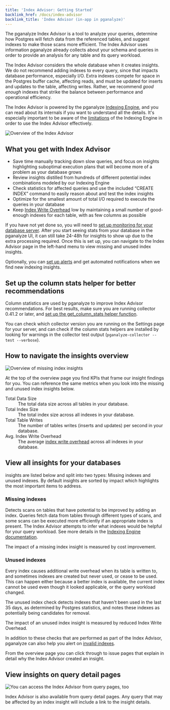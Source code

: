 ```yaml
---
title: 'Index Advisor: Getting Started'
backlink_href: /docs/index-advisor
backlink_title: 'Index Advisor (in-app in pganalyze)'
---
```


The pganalyze Index Advisor is a tool to analyze your queries, determine how
Postgres will fetch data from the referenced tables, and suggest indexes to make
those scans more efficient. The Index Advisor uses information pganalyze already
collects about your schema and queries in order to provide an analysis for any
table and its query workload.

The Index Advisor considers the whole database when it creates insights. We
do not recommend adding indexes to every query, since that impacts database
performance, especially I/O. Extra indexes compete for space in the Postgres
buffer cache, affecting reads, and must be updated for inserts and updates to
the table, affecting writes. Rather, we recommend *good enough* indexes that
strike the balance between performance and operational efficiency.

The Index Advisor is powered by the pganalyze [Indexing
Engine](/docs/indexing-engine), and you can read about its internals if you want
to understand all the details. It's especially important to be aware of the
[limitations](/docs/indexing-engine/limitations) of the Indexing Engine in order
to use the Index Advisor effectively.

![Overview of the Index Advisor](/overview.png)


## What you get with Index Advisor

 - Save time manually tracking down slow queries, and focus on insights
   highlighting suboptimal execution plans that will become more of a problem
   as your database grows
 - Review insights distilled from hundreds of different potential index
   combinations modeled by our Indexing Engine
 - Check statistics for affected queries and use the included “CREATE INDEX”
   command to easily reason about and test the index insights
 - Optimize for the smallest amount of total I/O required to execute the queries
   in your database
 - Keep [Index Write Overhead](/docs/indexing-engine/index-write-overhead) low
   by maintaining a small number of good-enough indexes for each table, with as
   few columns as possible

If you have not yet done so, you will need to [set up monitoring for your
database server](/docs/install). After you start seeing stats from your database
in the pganalyze UI, it can still take 24-48h for insights to show up due
to the extra processing required. Once this is set up, you can navigate to the
Index Advisor page in the left-hand menu to view missing and unused index
insights.

Optionally, you can [set up alerts](/docs/checks) and get automated
notifications when we find new indexing insights.


## Set up the column stats helper for better recommendations

Column statistics are used by pganalyze to improve Index Advisor
recommendations. For best results, make sure you are running collector 0.41.2 or
later, and [set up the get_column_stats helper
function](/docs/install/troubleshooting/column_stats_helper).

You can check which collector version you are running on the Settings page for
your server, and can check if the column stats helpers are installed by looking
for warnings in the collector test output (`pganalyze-collector --test
--verbose`).


## How to navigate the insights overview

![Overview of missing index insights](/missing-index-list.png)

At the top of the overview page you find KPIs that frame our insight
findings for you. You can reference the same metrics when you look into the
missing and unused index insights below.

<dl>
  <dt>Total Data Size</dt>
  <dd>The total data size across all tables in your database.</dd>
  <dt>Total Index Size</dt>
  <dd>The total index size across all indexes in your database.</dd>
  <dt>Total Table Writes</dt>
  <dd>
    The number of tables writes (inserts and updates) per second in your
    database.
  </dd>
  <dt>Avg. Index Write Overhead</dt>
  <dd>
    The average <a href="/docs/indexing-engine/index-write-overhead">index write overhead</a> across all indexes in your database.
  </dd>
</dl>


## View all insights for your databases

insights are listed below and split into two types: Missing indexes and
unused indexes. By default insights are sorted by impact which highlights
the most important items to address.

### Missing indexes

Detects scans on tables that have potential to be improved by adding an index.
Queries fetch data from tables through different types of scans, and some scans
can be executed more efficiently if an appropriate index is present. The Index
Advisor attempts to infer what indexes would be helpful for your query workload.
See more details in the [Indexing Engine documentation](/docs/indexing-engine).

The impact of a missing index insight is measured by cost improvement.

### Unused indexes

Every index causes additional write overhead when its table is written to, and
sometimes indexes are created but never used, or cease to be used. This can
happen either because a better index is available, the current index cannot be
used even though it looked applicable, or the query workload changed.

The unused index check detects indexes that haven't been used in the last 35
days, as determined by Postgres statistics, and notes these indexes as
potentially being candidates for removal.

The impact of an unused index insight is measured by reduced Index Write
Overhead.

In addition to these checks that are performed as part of the Index Advisor,
pganalyze can also help you alert on [invalid
indexes](/docs/checks/schema/index_invalid).

From the overview page you can click through to issue pages that explain in
detail why the Index Advisor created an insight.


## View insights on query detail pages

![You can access the Index Advisor from query pages, too](/query-detail-page.png)

Index Advisor is also available from query detail pages. Any query that may be
affected by an index insight will include a link to the insight details.


